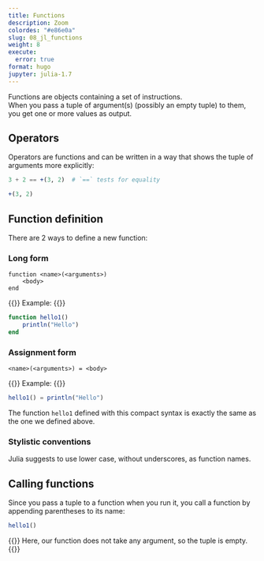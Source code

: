 ```yaml
---
title: Functions
description: Zoom
colordes: "#e86e0a"
slug: 08_jl_functions
weight: 8
execute:
  error: true
format: hugo
jupyter: julia-1.7
---
```


Functions are objects containing a set of instructions.<br>
When you pass a tuple of argument(s) (possibly an empty tuple) to them, you get one or more values as output.

## Operators

Operators are functions and can be written in a way that shows the tuple of arguments more explicitly:

```julia
3 + 2 == +(3, 2)  # `==` tests for equality
```
```julia
+(3, 2)
```

## Function definition

There are 2 ways to define a new function:

### Long form

```.julia
function <name>(<arguments>)
    <body>
end
```

{{<ex>}}
Example:
{{</ex>}}

```julia
function hello1()
    println("Hello")
end
```

### Assignment form

```.julia
<name>(<arguments>) = <body>
```

{{<ex>}}
Example:
{{</ex>}}

```julia
hello1() = println("Hello")
```

The function `hello1` defined with this compact syntax is exactly the same as the one we defined above.

### Stylistic conventions

Julia suggests to use lower case, without underscores, as function names.

## Calling functions

Since you pass a tuple to a function when you run it, you call a function by appending parentheses to its name:

```julia
hello1()
```

{{<notes>}}
Here, our function does not take any argument, so the tuple is empty.
{{</notes>}}

